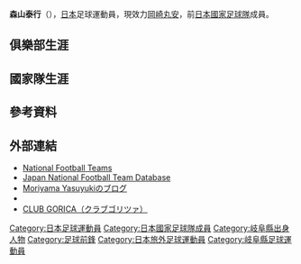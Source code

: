{{Infobox football biography
|name=森山泰行
|image=
|fullname=森山泰行
|birth_date={{Birth date and age|1969|5|1}}
|cityofbirth=[[岐阜縣|岐阜縣]][[岐阜市|岐阜市]]
|countryofbirth={{JPN}}
|height=1.71 m
|position=[[前鋒_(足球)|前鋒]]
|currentclub=[[岡崎丸安|岡崎丸安]]
|clubnumber=50
|years1=1992–1997
|clubs1=[[名古屋鯨魚|名古屋鯨魚]]
|caps1=148
|goals1=51
|years2=1998
|clubs2=→[[平塚比馬|平塚比馬]]
|caps2=4
|goals2=0
|years3=1998–1999
|clubs3=→[[戈里察足球俱樂部|戈里察]]
|caps3=10
|goals3=1
|years4=1999
|clubs4=→[[廣島三箭|廣島三箭]]
|caps4=11
|goals4=3
|years5=2000
|clubs5=[[川崎前鋒|川崎前鋒]]
|caps5=14
|goals5=0
|years6=2001–2004
|clubs6=[[名古屋鯨魚|名古屋鯨魚]]
|caps6=33
|goals6=12
|years7=2002–2004
|clubs7= →[[札幌岡薩多|札幌岡薩多]]
|caps7=9
|goals7=0
|years8=2005–2008
|clubs8= [[FC岐阜|FC岐阜]]
|caps8=21
|goals8=7
|years9=2019–
|clubs9= [[岡崎丸安|岡崎丸安]]
|caps9=0
|goals9=0
|nationalyears1=1997
|nationalteam1=[[日本國家足球隊|日本]]
|nationalcaps1=1
|nationalgoals1=0
| pcupdate       = 2019年2月12日
| ntupdate       = 1997年6月15日
}}
'''森山泰行'''（{{Bd|1969年|5月1日||}}），[[日本|日本]]足球運動員，現效力[[岡崎丸安|岡崎丸安]]，前[[日本國家足球隊|日本國家足球隊]]成員。

==俱樂部生涯==

==國家隊生涯==

==參考資料==
{{Reflist}}

==外部連結==
*[http://www.national-football-teams.com/v2/player.php?id=18895 National Football Teams] {{Wayback|url=http://www.national-football-teams.com/v2/player.php?id=18895 |date=20121011004359 }}
*[https://web.archive.org/web/20130921120856/http://www.japannationalfootballteam.com/en/players/moriyama_yasuyuki.html Japan National Football Team Database]
* [https://ameblo.jp/moriyama-yasuyuki/ Moriyama Yasuyukiのブログ] {{Wayback|url=https://ameblo.jp/moriyama-yasuyuki/ |date=20160305102413 }}
* {{facebook|yasuyuki.moriyama.58}}
* [http://clubgorica.com/ CLUB GORICA（クラブゴリツァ）] {{Wayback|url=http://clubgorica.com/ |date=20200610171103 }}

[[Category:日本足球運動員|Category:日本足球運動員]]
[[Category:日本國家足球隊成員|Category:日本國家足球隊成員]]
[[Category:岐阜縣出身人物|Category:岐阜縣出身人物]]
[[Category:足球前鋒|Category:足球前鋒]]
[[Category:日本旅外足球運動員|Category:日本旅外足球運動員]]
[[Category:岐阜縣足球運動員|Category:岐阜縣足球運動員]]